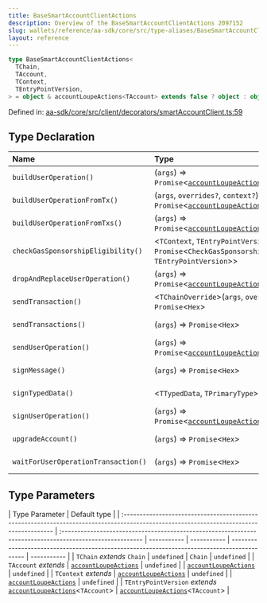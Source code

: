 ```yaml
---
title: BaseSmartAccountClientActions
description: Overview of the BaseSmartAccountClientActions 2097152
slug: wallets/reference/aa-sdk/core/src/type-aliases/BaseSmartAccountClientActions
layout: reference
---
```


```ts
type BaseSmartAccountClientActions<
  TChain,
  TAccount,
  TContext,
  TEntryPointVersion,
> = object & accountLoupeActions<TAccount> extends false ? object : object;
```

Defined in: [aa-sdk/core/src/client/decorators/smartAccountClient.ts:59](https://github.com/alchemyplatform/aa-sdk/blob/923a52171f7246172caf350853843e6680197da9/aa-sdk/core/src/client/decorators/smartAccountClient.ts#L59)

## Type Declaration

| Name                                | Type                                                                                                                                                                 | Defined in                                                                                                                                                                                                          |
| :---------------------------------- | :------------------------------------------------------------------------------------------------------------------------------------------------------------------- | :------------------------------------------------------------------------------------------------------------------------------------------------------------------------------------------------------------------ |
| `buildUserOperation()`              | (`args`) => `Promise`\<[`accountLoupeActions`](../../../../account-kit/core/src/variables/accountLoupeActions.mdx)\<`TEntryPointVersion`>>                           | [aa-sdk/core/src/client/decorators/smartAccountClient.ts:70](https://github.com/alchemyplatform/aa-sdk/blob/923a52171f7246172caf350853843e6680197da9/aa-sdk/core/src/client/decorators/smartAccountClient.ts#L70)   |
| `buildUserOperationFromTx()`        | (`args`, `overrides?`, `context?`) => `Promise`\<[`accountLoupeActions`](../../../../account-kit/core/src/variables/accountLoupeActions.mdx)\<`TEntryPointVersion`>> | [aa-sdk/core/src/client/decorators/smartAccountClient.ts:73](https://github.com/alchemyplatform/aa-sdk/blob/923a52171f7246172caf350853843e6680197da9/aa-sdk/core/src/client/decorators/smartAccountClient.ts#L73)   |
| `buildUserOperationFromTxs()`       | (`args`) => `Promise`\<[`accountLoupeActions`](../../../../account-kit/core/src/variables/accountLoupeActions.mdx)\<`TEntryPointVersion`>>                           | [aa-sdk/core/src/client/decorators/smartAccountClient.ts:78](https://github.com/alchemyplatform/aa-sdk/blob/923a52171f7246172caf350853843e6680197da9/aa-sdk/core/src/client/decorators/smartAccountClient.ts#L78)   |
| `checkGasSponsorshipEligibility()`  | \<`TContext`, `TEntryPointVersion`>(`args`) => `Promise`\<`CheckGasSponsorshipEligibilityResult`\<`TAccount`, `TEntryPointVersion`>>                                 | [aa-sdk/core/src/client/decorators/smartAccountClient.ts:81](https://github.com/alchemyplatform/aa-sdk/blob/923a52171f7246172caf350853843e6680197da9/aa-sdk/core/src/client/decorators/smartAccountClient.ts#L81)   |
| `dropAndReplaceUserOperation()`     | (`args`) => `Promise`\<[`accountLoupeActions`](../../../../account-kit/core/src/variables/accountLoupeActions.mdx)\<`TEntryPointVersion`>>                           | [aa-sdk/core/src/client/decorators/smartAccountClient.ts:95](https://github.com/alchemyplatform/aa-sdk/blob/923a52171f7246172caf350853843e6680197da9/aa-sdk/core/src/client/decorators/smartAccountClient.ts#L95)   |
| `sendTransaction()`                 | \<`TChainOverride`>(`args`, `overrides?`, `context?`) => `Promise`\<`Hex`>                                                                                           | [aa-sdk/core/src/client/decorators/smartAccountClient.ts:100](https://github.com/alchemyplatform/aa-sdk/blob/923a52171f7246172caf350853843e6680197da9/aa-sdk/core/src/client/decorators/smartAccountClient.ts#L100) |
| `sendTransactions()`                | (`args`) => `Promise`\<`Hex`>                                                                                                                                        | [aa-sdk/core/src/client/decorators/smartAccountClient.ts:105](https://github.com/alchemyplatform/aa-sdk/blob/923a52171f7246172caf350853843e6680197da9/aa-sdk/core/src/client/decorators/smartAccountClient.ts#L105) |
| `sendUserOperation()`               | (`args`) => `Promise`\<[`accountLoupeActions`](../../../../account-kit/core/src/variables/accountLoupeActions.mdx)\<`TEntryPointVersion`>>                           | [aa-sdk/core/src/client/decorators/smartAccountClient.ts:108](https://github.com/alchemyplatform/aa-sdk/blob/923a52171f7246172caf350853843e6680197da9/aa-sdk/core/src/client/decorators/smartAccountClient.ts#L108) |
| `signMessage()`                     | (`args`) => `Promise`\<`Hex`>                                                                                                                                        | [aa-sdk/core/src/client/decorators/smartAccountClient.ts:121](https://github.com/alchemyplatform/aa-sdk/blob/923a52171f7246172caf350853843e6680197da9/aa-sdk/core/src/client/decorators/smartAccountClient.ts#L121) |
| `signTypedData()`                   | \<`TTypedData`, `TPrimaryType`>(`args`) => `Promise`\<`Hex`>                                                                                                         | [aa-sdk/core/src/client/decorators/smartAccountClient.ts:122](https://github.com/alchemyplatform/aa-sdk/blob/923a52171f7246172caf350853843e6680197da9/aa-sdk/core/src/client/decorators/smartAccountClient.ts#L122) |
| `signUserOperation()`               | (`args`) => `Promise`\<[`accountLoupeActions`](../../../../account-kit/core/src/variables/accountLoupeActions.mdx)\<`TEntryPointVersion`>>                           | [aa-sdk/core/src/client/decorators/smartAccountClient.ts:92](https://github.com/alchemyplatform/aa-sdk/blob/923a52171f7246172caf350853843e6680197da9/aa-sdk/core/src/client/decorators/smartAccountClient.ts#L92)   |
| `upgradeAccount()`                  | (`args`) => `Promise`\<`Hex`>                                                                                                                                        | [aa-sdk/core/src/client/decorators/smartAccountClient.ts:118](https://github.com/alchemyplatform/aa-sdk/blob/923a52171f7246172caf350853843e6680197da9/aa-sdk/core/src/client/decorators/smartAccountClient.ts#L118) |
| `waitForUserOperationTransaction()` | (`args`) => `Promise`\<`Hex`>                                                                                                                                        | [aa-sdk/core/src/client/decorators/smartAccountClient.ts:115](https://github.com/alchemyplatform/aa-sdk/blob/923a52171f7246172caf350853843e6680197da9/aa-sdk/core/src/client/decorators/smartAccountClient.ts#L115) |

## Type Parameters

| Type Parameter                                                                                                                          | Default type                                                                                             |
| :-------------------------------------------------------------------------------------------------------------------------------------- | :------------------------------------------------------------------------------------------------------- | ----------- | ----------- | ------------------------------------------------------------------------------------------- | ----------- |
| `TChain` _extends_ `Chain`                                                                                                              | `undefined`                                                                                              | `Chain`     | `undefined` |
| `TAccount` _extends_                                                                                                                    | [`accountLoupeActions`](../../../../account-kit/core/src/variables/accountLoupeActions.mdx)              | `undefined` |             | [`accountLoupeActions`](../../../../account-kit/core/src/variables/accountLoupeActions.mdx) | `undefined` |
| `TContext` _extends_                                                                                                                    | [`accountLoupeActions`](../../../../account-kit/core/src/variables/accountLoupeActions.mdx)              | `undefined` |             | [`accountLoupeActions`](../../../../account-kit/core/src/variables/accountLoupeActions.mdx) | `undefined` |
| `TEntryPointVersion` _extends_ [`accountLoupeActions`](../../../../account-kit/core/src/variables/accountLoupeActions.mdx)\<`TAccount`> | [`accountLoupeActions`](../../../../account-kit/core/src/variables/accountLoupeActions.mdx)\<`TAccount`> |
